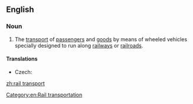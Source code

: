 ==English==
{{wikipedia}}
===Noun===
{{en-noun|-|sg=[[rail]] [[transport]]}}

# The [[transport]] of [[passenger]]s and [[goods]] by means of wheeled vehicles specially designed to run along [[railway]]s or [[railroad]]s.

====Translations====
{{trans-top|transport}}
* Czech: {{t+|cs|železnice|f}}
{{trans-mid}}
{{trans-bottom}}

[[Category:en:Rail transportation]]

[[zh:rail transport]]